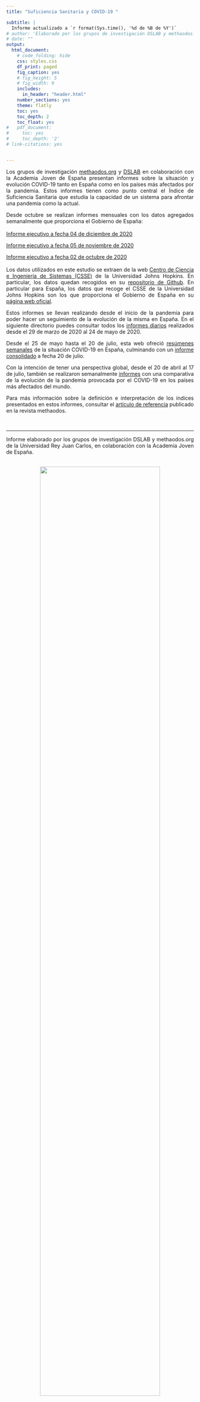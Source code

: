 ```yaml
---
title: "Suficiencia Sanitaria y COVID-19 "

subtitle: |
  Informe actualizado a `r format(Sys.time(), '%d de %B de %Y')`
# author: 'Elaborado por los grupos de investigación DSLAB y methaodos.org de la Universidad Rey Juan Carlos, en colaboración con la Academia Joven de España.'
# date: ""
output:
  html_document:
    # code_folding: hide
    css: styles.css
    df_print: paged
    fig_caption: yes
    # fig_height: 5
    # fig_width: 9
    includes:
      in_header: "header.html"
    number_sections: yes
    theme: flatly
    toc: yes
    toc_depth: 2
    toc_float: yes
#   pdf_document:
#     toc: yes
#     toc_depth: '2'
# link-citations: yes


---
```

<style>
#TOC::before {
  content: "";
  display: block;
  height: 150px;
  margin: 2em 10px 20px 10px;
  background-image: url("https://raw.githubusercontent.com/URJCDSLab/website/gh-pages/research/projects/covid19/reports/logos_v.png");
  background-size: contain;
  background-position: center center;
  background-repeat: no-repeat;
}
body {
text-align: justify}

</style>



Los grupos de investigación <a href="https://www.methaodos.org/" target="_blank">methaodos.org</a> y <a href="http://www.datasciencelab.es/" target="_blank">DSLAB</a> en colaboración con la Academia Joven de España presentan informes sobre la situación y evolución COVID-19 tanto en España como en los países más afectados por la pandemia. Estos informes tienen como punto central el Índice de Suficiencia Sanitaria que estudia la capacidad de un sistema para afrontar una pandemia como la actual.

Desde octubre se realizan informes mensuales con los datos agregados semanalmente que proporciona el Gobierno de España: 
<br><br> 
<a href="https://dslab-website.s3.eu-central-1.amazonaws.com/20201204_COVID19_DSLAB_informe_ejecutivo.pdf" target="_blank">Informe ejecutivo a fecha 04 de diciembre de 2020</a>


<a href="https://dslab-website.s3.eu-central-1.amazonaws.com/20201105_COVID19_DSLAB_informe_ejecutivo.pdf" target="_blank">Informe ejecutivo a fecha 05 de noviembre de 2020</a>


<a href="https://dslab-website.s3.eu-central-1.amazonaws.com/20201002_COVID19_DSLAB_informe_ejecutivo.pdf" target="_blank">Informe ejecutivo a fecha 02 de octubre de 2020</a>
<br><br>
Los datos utilizados en este estudio se extraen de la web <a href="https://systems.jhu.edu/" target="_blank">Centro de Ciencia e Ingeniería de Sistemas (CSSE)</a> de la Universidad Johns Hopkins. En particular, los datos quedan recogidos en su <a href="https://github.com/CSSEGISandData/COVID-19" target="_blank">repositorio de Github</a>. En particular para España, los datos que recoge el CSSE de la Universidad Johns Hopkins son los que proporciona el Gobierno de España en su 
<a href="https://www.mscbs.gob.es/profesionales/saludPublica/ccayes/alertasActual/nCov/situacionActual.htm" target="_blank">página web oficial</a>.

Estos informes se llevan realizando desde el inicio de la pandemia para poder hacer un seguimiento de la evolución de la misma en España. En el siguiente directorio puedes consultar todos los <a href="https://github.com/URJCDSLab/website/tree/gh-pages/research/projects/covid19/informes_ejecutivos" target="_blank">informes diarios</a> realizados desde el 29 de marzo de 2020 al 24 de mayo de 2020.

Desde el 25 de mayo hasta el 20 de julio, esta web ofreció <a href="https://github.com/URJCDSLab/website/tree/gh-pages/research/projects/covid19/informes_semanales" target="_blank">resúmenes semanales</a> de la situación COVID-19 en España, culminando con un <a href="http://www.datasciencelab.es/research/projects/covid19/reports/informe_consolidado.html" target="_blank">informe consolidado</a> a fecha 20 de julio.

Con la intención de tener una perspectiva global, desde el 20 de abril al 17 de julio, también se realizaron semanalmente  <a href="https://github.com/URJCDSLab/website/tree/gh-pages/research/projects/covid19/summaries" target="_blank">informes</a> con una comparativa de la evolución de la pandemia provocada por el COVID-19 en los países más afectados del mundo. 


Para más información sobre la definición e interpretación de los índices presentados en estos informes, consultar el  <a href="https://www.methaodos.org/revista-methaodos/index.php/methaodos/article/view/349" target="_blank">artículo de referencia</a> publicado en la revista methaodos.


<!-- <br> -->
<!-- <a href="https://dslab-website.s3.eu-central-1.amazonaws.com/20200717_COVID19_DSLAB_informe_semanal.pdf" target="_blank">Informe resumido consolidado a fecha 20 de julio de 2020</a> -->
<!-- <br>  -->

<!-- <br> -->
<!-- <a href="https://dslab-website.s3.eu-central-1.amazonaws.com/20200629_COVID19_DSLAB_informe_semanal.pdf" target="_blank">Informe semanal a fecha 29 de junio de 2020</a> -->
<!-- <br>  -->

<!-- <br> -->
<!-- <a href="https://dslab-website.s3.eu-central-1.amazonaws.com/20200622_COVID19_DSLAB_informe_semanal.pdf" target="_blank">Informe semanal a fecha 22 de junio de 2020</a> -->
<!-- <br>  -->

<!-- <br> -->
<!-- <a href="https://dslab-website.s3.eu-central-1.amazonaws.com/20200615_COVID19_DSLAB_informe_semanal.pdf" target="_blank">Informe semanal a fecha 15 de junio de 2020</a> -->
<!-- <br>  -->


<!-- <br> -->
<!-- <a href="https://dslab-website.s3.eu-central-1.amazonaws.com/20200608_COVID19_DSLAB_informe_semanal.pdf" target="_blank">Informe semanal a fecha 08 de junio de 2020</a> -->
<!-- <br>  -->

<!-- <br> -->
<!-- <a href="https://dslab-website.s3.eu-central-1.amazonaws.com/20200601_COVID19_DSLAB_informe_semanal.pdf" target="_blank">Informe semanal a fecha 01 de junio de 2020</a> -->
<!-- <br>  -->

<!-- <br> -->
<!-- <a href="https://dslab-website.s3.eu-central-1.amazonaws.com/20200525_COVID19_DSLAB_informe_semanal.pdf" target="_blank">Informe semanal a fecha 25 de mayo de 2020</a> -->
<!-- <br>  -->

   


<br>
<hr>
Informe elaborado por los grupos de investigación DSLAB y methaodos.org de la Universidad Rey Juan Carlos, en colaboración con la Academia Joven de España.







<br>
<center>
![](logos_h.png){width=80%}
</center>

<br><br>
<DIV align="left">
 <P><a rel="license" href="http://creativecommons.org/licenses/by-sa/4.0/" target="_blank"><img alt="Licencia de Creative Commons" style="border-width:0" src="https://i.creativecommons.org/l/by-sa/4.0/88x31.png" /></a>
 <P>Este obra está bajo una <a rel="license" href="http://creativecommons.org/licenses/by-sa/4.0/" target="_blank">licencia de Creative Commons Reconocimiento-CompartirIgual 4.0 Internacional</a>.
</DIV>